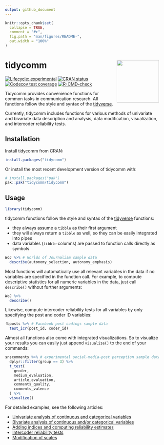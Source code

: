 ```yaml
---
output: github_document
---
```


<!-- README.md is generated from README.Rmd. Please edit that file -->

```r
knitr::opts_chunk$set(
  collapse = TRUE,
  comment = "#>",
  fig.path = "man/figures/README-",
  out.width = "100%"
)
```

# tidycomm <img src='man/figures/logo.png' align="right" height="138.5" />

<!-- badges: start -->
[![Lifecycle: experimental](https://img.shields.io/badge/lifecycle-experimental-orange.svg)](https://lifecycle.r-lib.org/articles/stages.html#experimental)
[![CRAN status](https://www.r-pkg.org/badges/version/tidycomm)](https://CRAN.R-project.org/package=tidycomm)
[![Codecov test coverage](https://app.codecov.io/gh/tidycomm/tidycomm/branch/master/graph/badge.svg)](https://app.codecov.io/gh/tidycomm/tidycomm?branch=master)
[![R-CMD-check](https://github.com/tidycomm/tidycomm/workflows/R-CMD-check/badge.svg)](https://github.com/tidycomm/tidycomm/actions)
<!-- badges: end -->

Tidycomm provides convenience functions for common tasks in communication research. All functions follow the style and syntax of the [tidyverse](https://www.tidyverse.org/).

Currently, tidycomm includes functions for various methods of univariate and bivariate data description and analysis, data modification, visualization, and intercoder reliability tests. 

## Installation

Install tidycomm from CRAN:

```r
install.packages("tidycomm")
```

Or install the most recent development version of tidycomm with:

```r
# install.packages("pak")
pak::pak("tidycomm/tidycomm")
```

## Usage

```r
library(tidycomm)
```

tidycomm functions follow the style and syntax of the [tidyverse](https://www.tidyverse.org/) functions:

- they always assume a `tibble` as their first argument
- they will always return a `tibble` as well, so they can be easily integrated into pipes
- data variables (`tibble` columns) are passed to function calls directly as symbols

```r
WoJ %>% # Worlds of Journalism sample data
  describe(autonomy_selection, autonomy_emphasis)
```

Most functions will automatically use all relevant variables in the data if no variables are specified in the function call. For example, to compute descriptive statistics for all numeric variables in the data, just call `describe()` without further arguments:

```r
WoJ %>%
  describe()
```

Likewise, compute intercoder reliability tests for all variables by only specifying the post and coder ID variables:

```r
fbposts %>% # Facebook post codings sample data
  test_icr(post_id, coder_id)
```

Almost all functions also come with integrated visualizations. So to visualize your results you can easily just append `visualize()` to the end of your commands:

```r
snscomments %>% # experimental social-media-post perception sample data
  dplyr::filter(group == 3) %>%
  t_test(
    gender,
    medium_evaluation,
    article_evaluation,
    comments_quality,
    comments_valence
  ) %>%
  visualize()
```

For detailed examples, see the following articles:

* [Univariate analysis of continuous and categorical variables](https://tidycomm.github.io/tidycomm/articles/v01_univariate.html)
* [Bivariate analysis of continuous and/or categorical variables](https://tidycomm.github.io/tidycomm/articles/v02_bivariate.html)
* [Adding indices and computing reliability estimates](https://tidycomm.github.io/tidycomm/articles/v03_reliability.html)
* [Intercoder reliability tests](https://tidycomm.github.io/tidycomm/articles/v04_icr.html)
* [Modification of scales](https://tidycomm.github.io/tidycomm/articles/v05_scales.html)
